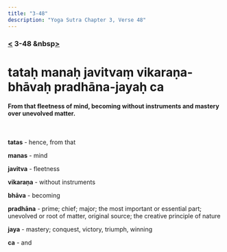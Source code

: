 ```yaml
---
title: "3-48"
description: "Yoga Sutra Chapter 3, Verse 48"
---
```


### [<](/Chapter-3/3-47) 3-48 &nbsp[>](/Chapter-3/3-49/)

# tataḥ manaḥ javitvaṃ vikaraṇa-bhāvaḥ pradhāna-jayaḥ ca

#### From that fleetness of mind, becoming without instruments and mastery over unevolved matter.

<br />

**tatas** - hence, from that

**manas** - mind

**javitva** - fleetness

**vikaraṇa** - without instruments

**bhāva** - becoming

**pradhāna** - prime; chief; major; the most important or essential part; unevolved or root of matter, original source; the creative principle of nature

**jaya** - mastery; conquest, victory, triumph, winning

**ca** - and

<br />
